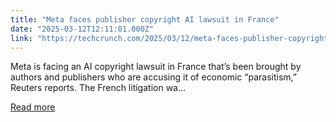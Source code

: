 ```yaml
---
title: "Meta faces publisher copyright AI lawsuit in France"
date: "2025-03-12T12:11:01.000Z"
link: "https://techcrunch.com/2025/03/12/meta-faces-publisher-copyright-ai-lawsuit-in-france/"
---
```


Meta is facing an AI copyright lawsuit in France that&#8217;s been brought by authors and publishers who are accusing it of economic &#8220;parasitism,&#8221; Reuters reports. The French litigation wa...

[Read more](https://techcrunch.com/2025/03/12/meta-faces-publisher-copyright-ai-lawsuit-in-france/)

